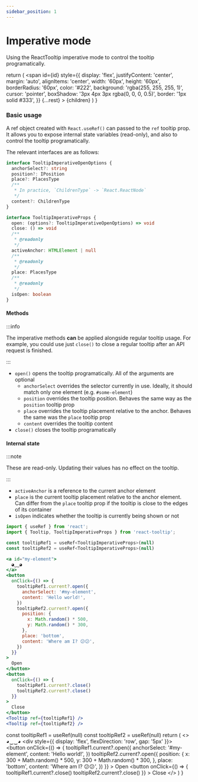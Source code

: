 ```yaml
---
sidebar_position: 1
---
```


# Imperative mode

Using the ReactTooltip imperative mode to control the tooltip programatically.


  return (
    <span
      id={id}
      style={{
        display: 'flex',
        justifyContent: 'center',
        margin: 'auto',
        alignItems: 'center',
        width: '60px',
        height: '60px',
        borderRadius: '60px',
        color: '#222',
        background: 'rgba(255, 255, 255, 1)',
        cursor: 'pointer',
        boxShadow: '3px 4px 3px rgba(0, 0, 0, 0.5)',
        border: '1px solid #333',
      }}
      {...rest}
    >
      {children}
    </span>
  )
}

### Basic usage

A ref object created with `React.useRef()` can passed to the `ref` tooltip prop.
It allows you to expose internal state variables (read-only), and also to control the tooltip programatically.

The relevant interfaces are as follows:

```ts
interface TooltipImperativeOpenOptions {
  anchorSelect?: string
  position?: IPosition
  place?: PlacesType
  /**
   * In practice, `ChildrenType` -> `React.ReactNode`
   */
  content?: ChildrenType
}

interface TooltipImperativeProps {
  open: (options?: TooltipImperativeOpenOptions) => void
  close: () => void
  /**
   * @readonly
   */
  activeAnchor: HTMLElement | null
  /**
   * @readonly
   */
  place: PlacesType
  /**
   * @readonly
   */
  isOpen: boolean
}
```

#### Methods

:::info

The imperative methods <b>can</b> be applied alongside regular tooltip usage. For example, you could use just `close()` to close a regular tooltip after an API request is finished.

:::

- `open()` opens the tooltip programatically. All of the arguments are optional
  - `anchorSelect` overrides the selector currently in use. Ideally, it should match only one element (e.g. `#some-element`)
  - `position` overrides the tooltip position. Behaves the same way as the `position` tooltip prop
  - `place` overrides the tooltip placement relative to the anchor. Behaves the same was the `place` tooltip prop
  - `content` overrides the tooltip content
- `close()` closes the tooltip programatically

#### Internal state

:::note

These are read-only. Updating their values has no effect on the tooltip.

:::

- `activeAnchor` is a reference to the current anchor element
- `place` is the current tooltip placement relative to the anchor element. Can differ from the `place` tooltip prop if the tooltip is close to the edges of its container
- `isOpen` indicates whether the tooltip is currently being shown or not

```jsx
import { useRef } from 'react';
import { Tooltip, TooltipImperativeProps } from 'react-tooltip';

const tooltipRef1 = useRef<TooltipImperativeProps>(null)
const tooltipRef2 = useRef<TooltipImperativeProps>(null)

<a id="my-element">
  ◕‿‿◕
</a>
<button 
  onClick={() => {
    tooltipRef1.current?.open({
      anchorSelect: '#my-element',
      content: 'Hello world!',
    })
    tooltipRef2.current?.open({
      position: {
        x: Math.random() * 500,
        y: Math.random() * 300,
      },
      place: 'bottom',
      content: 'Where am I? 😕😕',
    })
  }}
>
  Open
</button>
<button 
  onClick={() => {
    tooltipRef1.current?.close()
    tooltipRef2.current?.close()
  }}
>
  Close
</button>
<Tooltip ref={tooltipRef1} />
<Tooltip ref={tooltipRef2} />
```

  const tooltipRef1 = useRef(null)
  const tooltipRef2 = useRef(null)
  return (
    <>
      <TooltipAnchor id="my-element">
        ◕‿‿◕
      </TooltipAnchor>
      <div style={{ display: 'flex', flexDirection: 'row', gap: '5px' }}>
        <button 
          onClick={() => {
            tooltipRef1.current?.open({
              anchorSelect: '#my-element',
              content: 'Hello world!',
            })
            tooltipRef2.current?.open({
              position: {
                x: 300 + Math.random() * 500,
                y: 300 + Math.random() * 300,
              },
              place: 'bottom',
              content: 'Where am I? 😕😕',
            })
          }}
        >
          Open
        </button>
        <button 
          onClick={() => {
            tooltipRef1.current?.close()
            tooltipRef2.current?.close()
          }}
        >
          Close
        </button>
      </div>
      <Tooltip ref={tooltipRef1} />
      <Tooltip ref={tooltipRef2} />
    </>
  )
}

<div style={{ display: 'flex', flexDirection: 'column', gap: '10px', width: 'fit-content', margin: 'auto' }}>
  <ImperativeModeExample />
</div>
